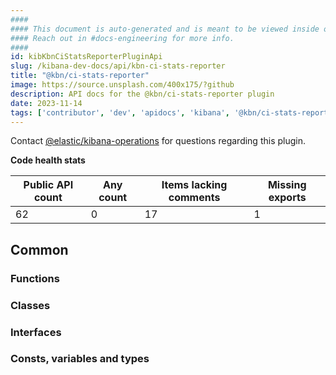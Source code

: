 ```yaml
---
####
#### This document is auto-generated and is meant to be viewed inside our experimental, new docs system.
#### Reach out in #docs-engineering for more info.
####
id: kibKbnCiStatsReporterPluginApi
slug: /kibana-dev-docs/api/kbn-ci-stats-reporter
title: "@kbn/ci-stats-reporter"
image: https://source.unsplash.com/400x175/?github
description: API docs for the @kbn/ci-stats-reporter plugin
date: 2023-11-14
tags: ['contributor', 'dev', 'apidocs', 'kibana', '@kbn/ci-stats-reporter']
---
```




Contact [@elastic/kibana-operations](https://github.com/orgs/elastic/teams/kibana-operations) for questions regarding this plugin.

**Code health stats**

| Public API count  | Any count | Items lacking comments | Missing exports |
|-------------------|-----------|------------------------|-----------------|
| 62 | 0 | 17 | 1 |

## Common

### Functions
<DocDefinitionList data={kbnCiStatsReporterObj.common.functions}/>

### Classes
<DocDefinitionList data={kbnCiStatsReporterObj.common.classes}/>

### Interfaces
<DocDefinitionList data={kbnCiStatsReporterObj.common.interfaces}/>

### Consts, variables and types
<DocDefinitionList data={kbnCiStatsReporterObj.common.misc}/>

